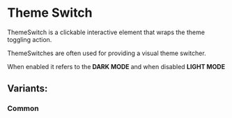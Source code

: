 

<Meta of={ThemeSwitchStories} />

# Theme Switch

<p>
  ThemeSwitch is a clickable interactive element that wraps the theme toggling
  action.
</p>
<p>ThemeSwitches are often used for providing a visual theme switcher.</p>
<p>
  When enabled it refers to the<b> DARK MODE </b>and when disabled
  <b> LIGHT MODE </b>
</p>

## Variants:

### Common

<Primary />
<Canvas of={ThemeSwitchStories.Light} />

<Controls />
